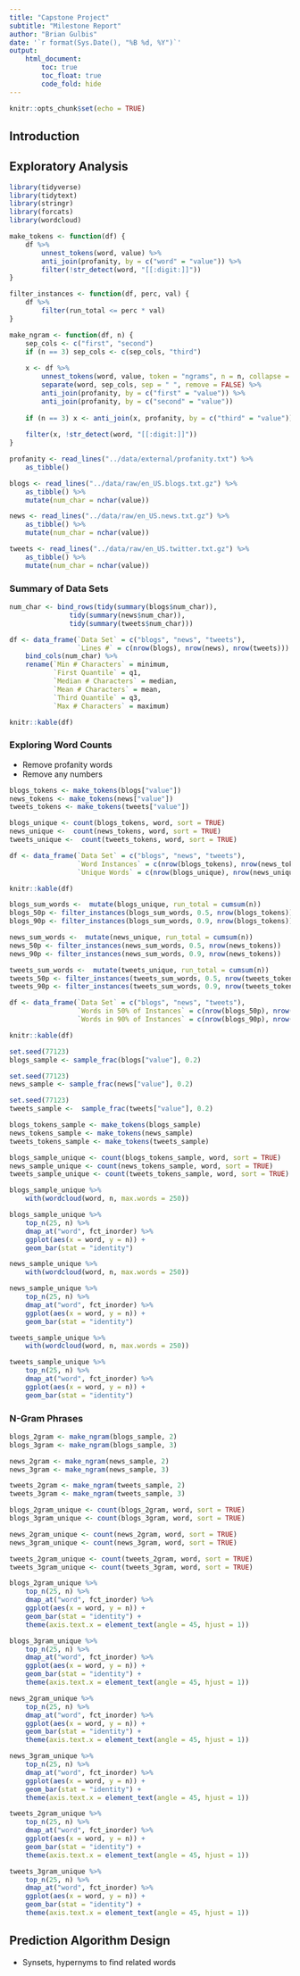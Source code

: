 ```yaml
---
title: "Capstone Project"
subtitle: "Milestone Report"
author: "Brian Gulbis"
date: '`r format(Sys.Date(), "%B %d, %Y")`'
output: 
    html_document:
        toc: true
        toc_float: true
        code_fold: hide
---
```


```r
knitr::opts_chunk$set(echo = TRUE)
```

## Introduction

## Exploratory Analysis

```r
library(tidyverse)
library(tidytext)
library(stringr)
library(forcats)
library(wordcloud)
```

```r
make_tokens <- function(df) {
    df %>%
        unnest_tokens(word, value) %>%
        anti_join(profanity, by = c("word" = "value")) %>%
        filter(!str_detect(word, "[[:digit:]]"))
}

filter_instances <- function(df, perc, val) {
    df %>%
        filter(run_total <= perc * val)
}

make_ngram <- function(df, n) {
    sep_cols <- c("first", "second")
    if (n == 3) sep_cols <- c(sep_cols, "third")
    
    x <- df %>%
        unnest_tokens(word, value, token = "ngrams", n = n, collapse = FALSE) %>%
        separate(word, sep_cols, sep = " ", remove = FALSE) %>%
        anti_join(profanity, by = c("first" = "value")) %>%
        anti_join(profanity, by = c("second" = "value")) 
    
    if (n == 3) x <- anti_join(x, profanity, by = c("third" = "value"))
    
    filter(x, !str_detect(word, "[[:digit:]]"))
}

```


```r
profanity <- read_lines("../data/external/profanity.txt") %>%
    as_tibble()
```

```r
blogs <- read_lines("../data/raw/en_US.blogs.txt.gz") %>%
    as_tibble() %>%
    mutate(num_char = nchar(value))

news <- read_lines("../data/raw/en_US.news.txt.gz") %>%
    as_tibble() %>%
    mutate(num_char = nchar(value))

tweets <- read_lines("../data/raw/en_US.twitter.txt.gz") %>%
    as_tibble() %>%
    mutate(num_char = nchar(value))
```

### Summary of Data Sets

```r
num_char <- bind_rows(tidy(summary(blogs$num_char)),
               tidy(summary(news$num_char)),
               tidy(summary(tweets$num_char)))

df <- data_frame(`Data Set` = c("blogs", "news", "tweets"), 
                 `Lines #` = c(nrow(blogs), nrow(news), nrow(tweets))) %>%
    bind_cols(num_char) %>%
    rename(`Min # Characters` = minimum,
           `First Quantile` = q1,
           `Median # Characters` = median,
           `Mean # Characters` = mean,
           `Third Quantile` = q3,
           `Max # Characters` = maximum)

knitr::kable(df)
```

### Exploring Word Counts

* Remove profanity words
* Remove any numbers

```r
blogs_tokens <- make_tokens(blogs["value"])
news_tokens <- make_tokens(news["value"])
tweets_tokens <- make_tokens(tweets["value"])

blogs_unique <- count(blogs_tokens, word, sort = TRUE)
news_unique <-  count(news_tokens, word, sort = TRUE)
tweets_unique <-  count(tweets_tokens, word, sort = TRUE)

df <- data_frame(`Data Set` = c("blogs", "news", "tweets"), 
                 `Word Instances` = c(nrow(blogs_tokens), nrow(news_tokens), nrow(tweets_tokens)),
                 `Unique Words` = c(nrow(blogs_unique), nrow(news_unique), nrow(tweets_unique)))

knitr::kable(df)
```

```r
blogs_sum_words <-  mutate(blogs_unique, run_total = cumsum(n))
blogs_50p <- filter_instances(blogs_sum_words, 0.5, nrow(blogs_tokens))
blogs_90p <- filter_instances(blogs_sum_words, 0.9, nrow(blogs_tokens))

news_sum_words <-  mutate(news_unique, run_total = cumsum(n))
news_50p <- filter_instances(news_sum_words, 0.5, nrow(news_tokens))
news_90p <- filter_instances(news_sum_words, 0.9, nrow(news_tokens))

tweets_sum_words <-  mutate(tweets_unique, run_total = cumsum(n))
tweets_50p <- filter_instances(tweets_sum_words, 0.5, nrow(tweets_tokens))
tweets_90p <- filter_instances(tweets_sum_words, 0.9, nrow(tweets_tokens))

df <- data_frame(`Data Set` = c("blogs", "news", "tweets"),
                 `Words in 50% of Instances` = c(nrow(blogs_50p), nrow(news_50p), nrow(tweets_50p)),
                 `Words in 90% of Instances` = c(nrow(blogs_90p), nrow(news_90p), nrow(tweets_90p)))

knitr::kable(df)
```



```r
set.seed(77123)
blogs_sample <- sample_frac(blogs["value"], 0.2) 

set.seed(77123)
news_sample <- sample_frac(news["value"], 0.2) 

set.seed(77123)
tweets_sample <-  sample_frac(tweets["value"], 0.2) 
```

```r
blogs_tokens_sample <- make_tokens(blogs_sample)
news_tokens_sample <- make_tokens(news_sample)
tweets_tokens_sample <- make_tokens(tweets_sample)
```

```r
blogs_sample_unique <- count(blogs_tokens_sample, word, sort = TRUE)
news_sample_unique <- count(news_tokens_sample, word, sort = TRUE)
tweets_sample_unique <- count(tweets_tokens_sample, word, sort = TRUE)
```

```r
blogs_sample_unique %>%
    with(wordcloud(word, n, max.words = 250))
```

```r
blogs_sample_unique %>%
    top_n(25, n) %>%
    dmap_at("word", fct_inorder) %>%
    ggplot(aes(x = word, y = n)) +
    geom_bar(stat = "identity")
```

```r
news_sample_unique %>%
    with(wordcloud(word, n, max.words = 250))
```

```r
news_sample_unique %>%
    top_n(25, n) %>%
    dmap_at("word", fct_inorder) %>%
    ggplot(aes(x = word, y = n)) +
    geom_bar(stat = "identity")
```

```r
tweets_sample_unique %>%
    with(wordcloud(word, n, max.words = 250))
```

```r
tweets_sample_unique %>%
    top_n(25, n) %>%
    dmap_at("word", fct_inorder) %>%
    ggplot(aes(x = word, y = n)) +
    geom_bar(stat = "identity")
```

### N-Gram Phrases

```r
blogs_2gram <- make_ngram(blogs_sample, 2)
blogs_3gram <- make_ngram(blogs_sample, 3)

news_2gram <- make_ngram(news_sample, 2)
news_3gram <- make_ngram(news_sample, 3)

tweets_2gram <- make_ngram(tweets_sample, 2)
tweets_3gram <- make_ngram(tweets_sample, 3)
```

```r
blogs_2gram_unique <- count(blogs_2gram, word, sort = TRUE)
blogs_3gram_unique <- count(blogs_3gram, word, sort = TRUE)

news_2gram_unique <- count(news_2gram, word, sort = TRUE)
news_3gram_unique <- count(news_3gram, word, sort = TRUE)

tweets_2gram_unique <- count(tweets_2gram, word, sort = TRUE)
tweets_3gram_unique <- count(tweets_3gram, word, sort = TRUE)
```

```r
blogs_2gram_unique %>%
    top_n(25, n) %>%
    dmap_at("word", fct_inorder) %>%
    ggplot(aes(x = word, y = n)) +
    geom_bar(stat = "identity") +
    theme(axis.text.x = element_text(angle = 45, hjust = 1))
```

```r
blogs_3gram_unique %>%
    top_n(25, n) %>%
    dmap_at("word", fct_inorder) %>%
    ggplot(aes(x = word, y = n)) +
    geom_bar(stat = "identity") +
    theme(axis.text.x = element_text(angle = 45, hjust = 1))
```

```r
news_2gram_unique %>%
    top_n(25, n) %>%
    dmap_at("word", fct_inorder) %>%
    ggplot(aes(x = word, y = n)) +
    geom_bar(stat = "identity") +
    theme(axis.text.x = element_text(angle = 45, hjust = 1))
```

```r
news_3gram_unique %>%
    top_n(25, n) %>%
    dmap_at("word", fct_inorder) %>%
    ggplot(aes(x = word, y = n)) +
    geom_bar(stat = "identity") +
    theme(axis.text.x = element_text(angle = 45, hjust = 1))
```

```r
tweets_2gram_unique %>%
    top_n(25, n) %>%
    dmap_at("word", fct_inorder) %>%
    ggplot(aes(x = word, y = n)) +
    geom_bar(stat = "identity") +
    theme(axis.text.x = element_text(angle = 45, hjust = 1))
```

```r
tweets_3gram_unique %>%
    top_n(25, n) %>%
    dmap_at("word", fct_inorder) %>%
    ggplot(aes(x = word, y = n)) +
    geom_bar(stat = "identity") +
    theme(axis.text.x = element_text(angle = 45, hjust = 1))
```


## Prediction Algorithm Design

* Synsets, hypernyms to find related words
